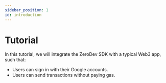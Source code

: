 ```yaml
---
sidebar_position: 1
id: introduction
---
```


# Tutorial

In this tutorial, we will integrate the ZeroDev SDK with a typical Web3 app, such that:

- Users can sign in with their Google accounts.
- Users can send transactions without paying gas.